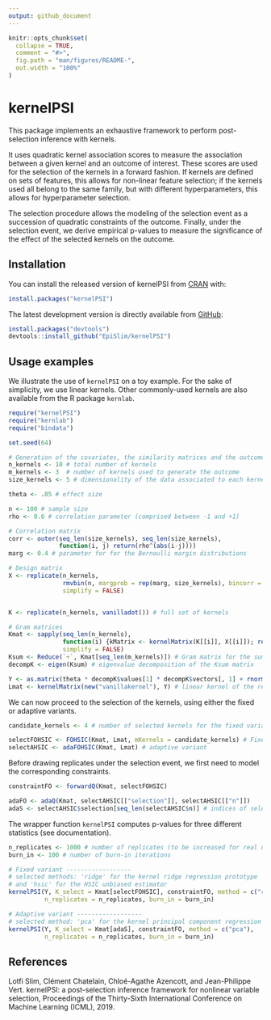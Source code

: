 ```yaml
---
output: github_document
---
```


<!-- README.md is generated from README.Rmd. Please edit that file -->

```r
knitr::opts_chunk$set(
  collapse = TRUE,
  comment = "#>",
  fig.path = "man/figures/README-",
  out.width = "100%"
)
```

# kernelPSI

This package implements an exhaustive framework to perform
post-selection inference with kernels.

It uses quadratic kernel association scores to measure the association between a given kernel and
an outcome of interest. These scores are used for the selection of the
kernels in a forward fashion. If kernels are defined on sets of features, this allows for non-linear feature selection; if the kernels used all belong to the same family, but with different hyperparameters, this allows for hyperparameter selection.

The selection procedure allows the
modeling of the selection event as a succession of quadratic constraints
of the outcome. Finally, under the selection event, we derive empirical
p-values to measure the significance of the effect of the selected
kernels on the outcome.

## Installation

You can install the released version of kernelPSI from [CRAN](https://CRAN.R-project.org) with:

```r
install.packages("kernelPSI")
```

The latest development version is directly available from [GitHub](https://github.com):


<!--
The latest version is directly available from [GitHub](https://github.com):
--> 

```r
install.packages("devtools")
devtools::install_github("EpiSlim/kernelPSI")
```

## Usage examples
We illustrate the use of `kernelPSI` on a toy example. For the sake of simplicity, we use linear kernels. Other commonly-used kernels are also available from the R package `kernlab`.

```r
require("kernelPSI")
require("kernlab")
require("bindata")

set.seed(64)

# Generation of the covariates, the similarity matrices and the outcome
n_kernels <- 10 # total number of kernels
m_kernels <- 3  # number of kernels used to generate the outcome
size_kernels <- 5 # dimensionality of the data associated to each kernel 

theta <- .05 # effect size

n <- 100 # sample size
rho <- 0.6 # correlation parameter (comprised between -1 and +1)

# Correlation matrix
corr <- outer(seq_len(size_kernels), seq_len(size_kernels),
              function(i, j) return(rho^(abs(i-j))))
marg <- 0.4 # parameter for for the Bernoulli margin distributions

# Design matrix
X <- replicate(n_kernels,
               rmvbin(n, margprob = rep(marg, size_kernels), bincorr = corr),
               simplify = FALSE)


K <- replicate(n_kernels, vanilladot()) # full set of kernels

# Gram matrices
Kmat <- sapply(seq_len(n_kernels),
               function(i) {kMatrix <- kernelMatrix(K[[i]], X[[i]]); return(as.kernelMatrix(kMatrix, center = TRUE))},
               simplify = FALSE)
Ksum <- Reduce(`+`, Kmat[seq_len(m_kernels)]) # Gram matrix for the sum kernel of the first m_kernels kernels
decompK <- eigen(Ksum) # eigenvalue decomposition of the Ksum matrix

Y <- as.matrix(theta * decompK$values[1] * decompK$vectors[, 1] + rnorm(n), ncol = 1) # response vector
Lmat <- kernelMatrix(new("vanillakernel"), Y) # linear kernel of the response
```

We can now proceed to the selection of the kernels, using either the fixed or adaptive variants.
```r
candidate_kernels <- 4 # number of selected kernels for the fixed variant

selectFOHSIC <- FOHSIC(Kmat, Lmat, mKernels = candidate_kernels) # Fixed variant
selectAHSIC <- adaFOHSIC(Kmat, Lmat) # adaptive variant
```

Before drawing replicates under the selection event, we first need to model the corresponding constraints.
```r
constraintFO <- forwardQ(Kmat, selectFOHSIC)

adaFO <- adaQ(Kmat, selectAHSIC[["selection"]], selectAHSIC[["n"]])
adaS <- selectAHSIC$selection[seq_len(selectAHSIC$n)] # indices of selected kernels
```

The wrapper function `kernelPSI` computes p-values for three different statistics (see documentation).
```r
n_replicates <- 1000 # number of replicates (to be increased for real use cases)
burn_in <- 100 # number of burn-in iterations

# Fixed variant ------------------
# selected methods: 'ridge' for the kernel ridge regression prototype 
# and 'hsic' for the HSIC unbiased estimator
kernelPSI(Y, K_select = Kmat[selectFOHSIC], constraintFO, method = c("ridge", "hsic"),  
          n_replicates = n_replicates, burn_in = burn_in)

# Adaptive variant ------------------
# selected method: 'pca' for the kernel principal component regression prototype
kernelPSI(Y, K_select = Kmat[adaS], constraintFO, method = c("pca"),
          n_replicates = n_replicates, burn_in = burn_in)
```

## References
Lotfi Slim, Clément Chatelain, Chloé-Agathe Azencott, and Jean-Philippe Vert. kernelPSI: a post-selection inference framework for nonlinear variable selection, Proceedings of the Thirty-Sixth International Conference on Machine Learning (ICML), 2019.